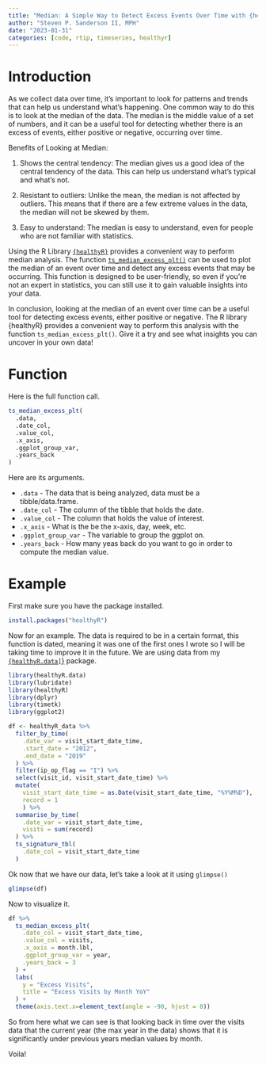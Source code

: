 ```yaml
---
title: "Median: A Simple Way to Detect Excess Events Over Time with {healthyR}"
author: "Steven P. Sanderson II, MPH"
date: "2023-01-31"
categories: [code, rtip, timeseries, healthyr]
---
```


# Introduction

As we collect data over time, it's important to look for patterns and trends that can help us understand what's happening. One common way to do this is to look at the median of the data. The median is the middle value of a set of numbers, and it can be a useful tool for detecting whether there is an excess of events, either positive or negative, occurring over time.

Benefits of Looking at Median:

1. Shows the central tendency: The median gives us a good idea of the central tendency of the data. This can help us understand what's typical and what's not.

2. Resistant to outliers: Unlike the mean, the median is not affected by outliers. This means that if there are a few extreme values in the data, the median will not be skewed by them.

3. Easy to understand: The median is easy to understand, even for people who are not familiar with statistics.

Using the R Library [`{healthyR}`](https://www.spsanderson.com/healthyR/) provides a convenient way to perform median analysis. The function [`ts_median_excess_plt()`](https://www.spsanderson.com/healthyR/reference/ts_median_excess_plt.html) can be used to plot the median of an event over time and detect any excess events that may be occurring. This function is designed to be user-friendly, so even if you're not an expert in statistics, you can still use it to gain valuable insights into your data.

In conclusion, looking at the median of an event over time can be a useful tool for detecting excess events, either positive or negative. The R library {healthyR} provides a convenient way to perform this analysis with the function `ts_median_excess_plt()`. Give it a try and see what insights you can uncover in your own data!

# Function

Here is the full function call.

```r
ts_median_excess_plt(
  .data,
  .date_col,
  .value_col,
  .x_axis,
  .ggplot_group_var,
  .years_back
)
```

Here are its arguments.

*  `.data` - The data that is being analyzed, data must be a tibble/data.frame.
*  `.date_col` - The column of the tibble that holds the date.
*  `.value_col` - The column that holds the value of interest.
*  `.x_axis` - What is the be the x-axis, day, week, etc.
*  `.ggplot_group_var` - The variable to group the ggplot on.
*  `.years_back` - How many yeas back do you want to go in order to compute the median value.

# Example

First make sure you have the package installed.

```r
install.packages("healthyR")
```

Now for an example. The data is required to be in a certain format, this function is dated, meaning it was one of the first ones I wrote so I will be taking time to improve it in the future. We are using data from my [`{healthyR.data]`}](https://www.spsanderson.com/healthyR.data/) package.

```r
library(healthyR.data)
library(lubridate)
library(healthyR)
library(dplyr)
library(timetk)
library(ggplot2)

df <- healthyR_data %>%
  filter_by_time(
    .date_var = visit_start_date_time,
    .start_date = "2012",
    .end_date = "2019"
  ) %>%
  filter(ip_op_flag == "I") %>%
  select(visit_id, visit_start_date_time) %>%
  mutate(
    visit_start_date_time = as.Date(visit_start_date_time, "%Y%M%D"),
    record = 1
    ) %>%
  summarise_by_time(
    .date_var = visit_start_date_time,
    visits = sum(record)
  ) %>%
  ts_signature_tbl(
    .date_col = visit_start_date_time
  )
```

Ok now that we have our data, let's take a look at it using `glimpse()`

```r
glimpse(df)
```

Now to visualize it.

```r
df %>%
  ts_median_excess_plt(
    .date_col = visit_start_date_time,
    .value_col = visits,
    .x_axis = month.lbl,
    .ggplot_group_var = year,
    .years_back = 3
  ) +
  labs(
    y = "Excess Visits",
    title = "Excess Visits by Month YoY"
  ) + 
  theme(axis.text.x=element_text(angle = -90, hjust = 0))
```

So from here what we can see is that looking back in time over the visits data that the current year (the max year in the data) shows that it is significantly under previous years median values by month.

Voila!

